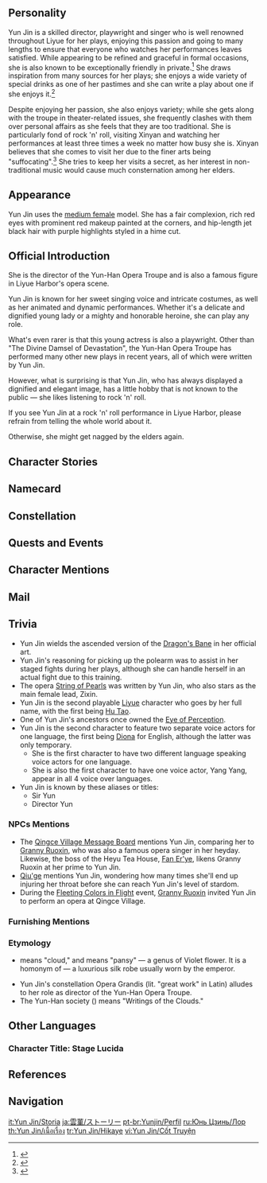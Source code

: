 {{CharacterTabs}}
{{Quote|The current director of the Yun-Han Opera Troupe, a renowned Liyue opera singer who is skilled in both playwriting and singing. Her style is one-of-a-kind, exquisite and delicate, much like the person herself.|Description from the Official Website}}
==Personality==
{{Quote
| quote = A renowned Liyue opera singer who is skilled in both playwriting and singing. Her style is one-of-a-kind, exquisite and delicate, much like the person herself.
| source = In-game character attributes and profile page text
}}
Yun Jin is a skilled director, playwright and singer who is well renowned throughout Liyue for her plays, enjoying this passion and going to many lengths to ensure that everyone who watches her performances leaves satisfied. While appearing to be refined and graceful in formal occasions, she is also known to be exceptionally friendly in private.<ref>{{Ref/VO|Hu Tao|About Yun Jin}}</ref> She draws inspiration from many sources for her plays; she enjoys a wide variety of special drinks as one of her pastimes and she can write a play about one if she enjoys it.<ref>{{Ref/VO|Xingqiu|About Yun Jin}}</ref>

Despite enjoying her passion, she also enjoys variety; while she gets along with the troupe in theater-related issues, she frequently clashes with them over personal affairs as she feels that they are too traditional. She is particularly fond of rock 'n' roll, visiting Xinyan and watching her performances at least three times a week no matter how busy she is. Xinyan believes that she comes to visit her due to the finer arts being "suffocating".<ref>{{Ref/VO|Xinyan|About Yun Jin}}</ref> She tries to keep her visits a secret, as her interest in non-traditional music would cause much consternation among her elders.

==Appearance==
{{For|information on Yun Jin's design process|Yun Jin/Design}}
{{See also|Mistcloud Stage}}
<!-- Keep appearance section short and concise. Limit to 3-4 sentences. Outfits should be described on the outfit pages. -->
Yun Jin uses the [[:Category:Medium Female Characters|medium female]] model. She has a fair complexion, rich red eyes with prominent red makeup painted at the corners, and hip-length jet black hair with purple highlights styled in a hime cut.

==Official Introduction==
{{Official Introduction
|link=https://www.hoyolab.com/article/1433825
|title=The opera star's performance is a genteel display of melodious harmony.
|character=Yun Jin
}}
{{Quote|One performance by Yun Jin at our tea house rakes in enough Mora that we won't have to open for a whole month!|[[Fan Er'ye]] of [[Heyu Tea House]]}}
She is the director of the Yun-Han Opera Troupe and is also a famous figure in Liyue Harbor's opera scene.

Yun Jin is known for her sweet singing voice and intricate costumes, as well as her animated and dynamic performances. Whether it's a delicate and dignified young lady or a mighty and honorable heroine, she can play any role.

What's even rarer is that this young actress is also a playwright. Other than "The Divine Damsel of Devastation", the Yun-Han Opera Troupe has performed many other new plays in recent years, all of which were written by Yun Jin.

However, what is surprising is that Yun Jin, who has always displayed a dignified and elegant image, has a little hobby that is not known to the public &mdash; she likes listening to rock 'n' roll.

If you see Yun Jin at a rock 'n' roll performance in Liyue Harbor, please refrain from telling the whole world about it.

Otherwise, she might get nagged by the elders again.

==Character Stories==
{{Character Story
|title1        = Character Details
|text1         = <p>[[Heyu Tea House]] has been a popular leisure spot for the people of [[Liyue]].</p><p>Its business thrives on two things, one of them being its boss [[Fan Er'ye]]'s business acumen in inviting a top-notch [[Tea Master Liu Su|Tea Master]] who tells the best stories of all.</p><p>Besides that, there is also the performance of the acclaimed troupe, Yun-Han Opera Troupe. Its director and soul &mdash; a famed opera singer named Yun Jin &mdash; takes the stage at the tea house from time to time.</p><p>While one can always get delicious delicacies or good storytelling as long as one knows where to look, Yun Jin's performance does not just await one there.</p><p>As a result, you can always find fans of Yun Jin trying their luck at Heyu Tea House. While waiting for Yun Jin's performance, they discuss her past performances and how they feel about them.</p><p>As such, more people frequent the tea house, with nine out of ten of them being Yun Jin's fans.</p><p>Fan Er'ye couldn't be more satisfied with this state of affairs.</p>
|mention1      = Fan Er'ye, Tea Master Liu Su

|title2        = Character Story 1
|friendship2   = 2
|text2         = <p>Liyue Opera is one of the traditional arts of Liyue that has been passed down for generations.</p><p>Liyue Opera enjoys a long history, and it has gone through quite some changes from what it was originally created to be.</p><p>The good thing is, the Liyue Opera we see now retains the sophisticated-sounding vocals and richly varied melodies of old.</p><p>Liyue Opera performers usually perform in troupes, and the most acclaimed one of them is the Yun-Han Opera Troupe.</p><p>For generations, the troupe has been run by the historic house of Yun, and its current director is a prominent figure in Liyue Harbor &mdash; the opera singer Yun Jin.</p><p>Yun Jin made her name at a young age when she stunned her audience with a sweet voice and lively costumes in her debut performance.</p><p>The more she performs, the better-honed her animated and dynamic style becomes.</p><p>Whether it's a delicate and dignified young lady or a mighty and honorable heroine, she can play any role.</p><p>What's even rarer is that this young actress is also a playwright. Other than "The Divine Damsel of Devastation," the Yun-Han Opera Troupe has performed many other new plays in recent years, all of which were written by Yun Jin.</p><p>With her superb skill, it is no wonder why long-time opera fans often visit Heyu Tea House to ask about Yun Jin's performance schedule when their starving ears demand good opera singing.</p>
|mention2      = 

|title3        = Character Story 2
|friendship3   = 3
|text3         = <p>Yun Jin was born in a family of Liyue Opera performers.</p><p>Her father is a playwright, and her mother used to be a famous opera singer in Liyue Harbor, taking up the mantle from Yun Jin's grandfather.</p><p>In such an environment, Yun Jin was exposed to Liyue Opera at a very early age, often amusing herself by echoing her mother's singing.</p><p>A childhood hobby, as many would tend to believe, seems unlikely to be developed into a lifelong career, yet Yun Jin proved to be an exception.</p><p>She was serious about it and insisted on learning the art.</p><p>Her parents were delighted to see their daughter's determination and imparted everything they knew about the Liyue Opera to her. As such, Yun Jin started learning the opera early.</p><p>However, Liyue Opera is a complex art that takes years of perfection to master.</p><p>So even for a child as gifted as Yun Jin, what awaited her was sweat and tears. While ordinary children might shy away from the pain of hamstring stretches and the tedium of memorizing lyrics, little Yun Jin hung tough and became quite accomplished.</p><p>By the time she finished all the subjects in Liyue Opera, veterans of Yun-Han Opera Troupe who watched her grow up couldn't help but exclaim,</p><p>"Yet another rising opera star is about to shine upon Liyue Harbor!"</p>
|mention3      = 

|title4        = Character Story 3
|friendship4   = 4
|text4         = <p>Many veterans of the Yun-Han Opera Troupe first joined the troupe when Yun Jin's grandfather was in charge.</p><p>They have remained committed since Yun Jin took the troupe over.</p><p>Their love for the art of Liyue Opera is so deep &mdash; perhaps even to an excessive degree &mdash; that they frown upon any other forms of music performance, including rock 'n' roll.</p><p>Yun Jin, however, thinks otherwise. She finds that rock 'n' roll vibrates with vigor and even became friends with the rock 'n' roll musician [[Xinyan]].</p><p>Elders of the troupe are glad to follow Yun Jin's lead during rehearsals, but when it comes to daily life, they treat her like their little granddaughter.</p><p>"Sweetie, listen to us. No spicy food, it hurts your voice. Meat is fine, but refrain from eating too much, or you will put on weight."</p><p>"If you really can't help yourself, have more shrimp. Stay away from the... roll 'n' roll thing. All they know is yelling."</p><p>These caring elders will nag Yun Jin about attending rock 'n' roll performance for hours on end.</p><p>Faced with the impossible mission of persuading stubborn granddads and grannies, Yun Jin has to be creative.</p><p>While it's not an option to go to Xinyan's performance, it's perfectly acceptable to visit Fan Er'ye's adopted daughter Xingyan and discuss Liyue Opera with her.</p><p>The elders are not fond of the rock star Xinyan, but they have taken a shine to Xingyan the adopted daughter of Fan Er'ye.</p><p>"I've heard that Xingyan can cook and do embroidery. She must be a polite and accomplished young lady. Yun Jin may be able to pick up a thing or two from hanging out with her. How capital!"</p><p>Yun Jin has long got Fan Er'ye to agree on the details concerning the made-up Xingyan, so don't worry. No one's gonna call her out on this!</p>
|mention4      = Fan Er'ye,Xinyan

|title5        = Character Story 4
|friendship5   = 5
|text5         = <p>Yun Jin goes by many names. To some, she is Director Yun, and to others, Sir Yun.</p><p>They call her Director Yun for her leadership of the Yun-Han Opera Troupe. Though there are managers to help with everyday work, Yun Jin is the one who makes the big decisions. She thus earned the name of Director Yun from people in business circles.</p><p>As for Sir Yun, that is another story.</p><p>When Yun Jin's grandfather was in charge of the Yun-Han Opera Troupe, long-time fans respectfully addressed him as Sir Yun. After Yun Jin took charge later, these fans frequented her performances as well.</p><p>There was once after a show when an impressed fan half-joked with others, "the Sir Yun we have now sings rather well too."</p><p>A voice from the crowd immediately countered by saying: "How can you address a young girl as Sir?"</p><p>Upon hearing this, Yun Jin curved her lips.</p><p>"Those who were born early, learn early. They are naturally better-informed than others. It's every bit right for them to be referred to as Sirs."</p><p>"But one doesn't have to be old to be knowledgeable. Besides, why can't a girl be knowledgeable?"</p><p>"You are quick in mind and speech, and are thus qualified to be called Sir. I have answered your eminent question &mdash; that also makes me a Sir."</p><p>Her remarks impressed the fans present, who shared this story to many. In the end, everyone followed the trend and started to call her Sir Yun whether they had or had not met her in person.</p>
|mention5      = 

|title6        = Character Story 5
|friendship6   = 6
|text6         = <p>Many traditional Liyue Operas revolve around the theme of the adepti and Rex Lapis himself.</p><p>A prime example would be "The Divine Damsel of Devastation." People are full of wonderful fantasies about the adepti and would like to see the representation of their joy and anger on stage. Thus, stories portraying them make up the majority of the repertoire of Liyue Opera.</p><p>When Yun Jin was young, she would find these stories engaging, but having exhausted every adeptal legend in her performing career, her take on theming gradually changed.</p><p>Why not experiment with other themes? For instance... stories of our own, perhaps?</p><p>Stories that tell of our earthly joys and sorrows, songs that sing of the hatreds and passions of humanity.</p><p>Maybe these stories of mere mortals may not make it as classics of Liyue Opera, but there will always be some people who remember them.</p><p>In love our thoughts linger, in rage our hearts burn, and in obsession, our minds go astray. These emotions, good or bad, lift the veil that covers our feelings and souls.</p><p>Yun Jin is no adeptus. She can never put herself in the shoes of the adepti, yet she is endowed with the most accurate and sensitive grasp of human emotions.</p><p>"So, let me sing of human stories. May my brush be the brush of all hearts and my voice the voice of all souls."</p><p>This is the unspoken wish that Yun Jin has so far only kept to herself.</p>
|mention6      = Morax

|title7        = Longevity Lock
|friendship7   = 4
|text7         = <p>Her [[Yun Family|ancestors]] used to work as weaponsmiths instead of opera performers.</p><p>Later, someone in the family who was tired of weapon forging grew an interest in the performing arts. By the time it came to Yun Jin's generation, few of the Yuns still practiced the art of forging.</p><p>Many forged things have been passed down, though. The lock-shaped copper pendant that Yun Jin carries with her is one such item.</p><p>In her childhood, she often practiced dancing for a whole day under the scorching heat of the sun. Sometimes, she would even faint from the exhaustion.</p><p>Her parents' hearts ached for her, but they knew well that she had to go through such things to lay a solid foundation.</p><p>So instead of stopping her, they gave Yun Jin the lock in the hopes that it would keep fortune and health within her.</p><p>Since then, the lock has never left Yun Jin's side. Before every performance, it is a routine for Yun Jin to reminisce about those days of bittersweet training by cleaning the lock with great care.</p><p>It feels as if she was caressing the devoted heart of the little Yun Jin who was learning the opera.</p>
|mention7      = 

|title8        = Vision
|friendship8   = 6
|text8         = <p>Shortly after Yun Jin's debut, Yun Jin quickly got the hang of stage performance through dozens of shows and her great intelligence.</p><p>At the time, her appearance meant a whole night of applause for a performance. However, the more she played, the more she felt at a loss &mdash; these were not the operas she wanted to perform.</p><p>In every opera, the pitch and tempo would invariably go either up or down to indicate drama or doldrum.</p><p>As time passed by, the visage of the various characters seemed to blend and blur.</p><p>The music would come on, followed by a neat dance, and then her sweet voice. The girl in "The Divine Damsel of Devastation" seemed no different from the fisherman's daughter in "String of Pearls."</p><p>While the audience did not object, Yun Jin was not satisfied. "Is skillful singing and dancing all it takes to tell a moving tale?"</p><p>What broke her bottleneck was an opera named "Snow Treading."</p><p>It was a monodrama about a strenuous walk in the snow. It happened to be a snowy day when Yun Jin first performed the opera.</p><p>Having gone astray in the snow, the character felt lost and lamented her helplessness. Somehow, the snow in the story seemed to fall into reality. Yun Jin, who had also found herself adrift, felt as if she had become her character.</p><p>That was what she had been looking for, the feeling of leaving herself behind and walking in the shoes of the many characters she played.</p><p>To breathe, to live, and to smile just like them.</p><p>That was the opera she had wanted to sing, the story she had wanted to tell &mdash; one about true emotions, a world built on tens of thousands of individuals who live lives of their own.</p><p>Yun Jin could no longer recall how she returned backstage after the epiphany. All she knew was that when she finally had time to take off her costume, she found a Vision in her sleeve.</p>
|mention8      = 
}}

==Namecard==
{{Namecard|Yun Jin: Rhyme}}

==Constellation==
{{Constellation Lore|Opera Grandis}}

==Quests and Events==
{{Quests and Events
|Three to Get Ready, and Here We Go = cinematic
|Blazin' Trails (Part 2) = in a memory created by [[Xinyan]]'s mirage
}}

==Character Mentions==
{{Character Mentions}}

==Mail==
{{Mails by Category List|noheader=1}}

==Trivia==
* Yun Jin wields the ascended version of the [[Dragon's Bane]] in her official art.
* Yun Jin's reasoning for picking up the polearm was to assist in her staged fights during her plays, although she can handle herself in an actual fight due to this training.
* The opera [[String of Pearls]] was written by Yun Jin, who also stars as the main female lead, Zixin.
* Yun Jin is the second playable [[Liyue]] character who goes by her full name, with the first being [[Hu Tao]].
* One of Yun Jin's ancestors once owned the [[Eye of Perception]].
* Yun Jin is the second character to feature two separate voice actors for one language, the first being [[Diona]] for English, although the latter was only temporary.
** She is the first character to have two different language speaking voice actors for one language.
** She is also the first character to have one voice actor, Yang Yang, appear in all 4 voice over languages.
* Yun Jin is known by these aliases or titles:
** Sir Yun
** Director Yun

===NPCs Mentions===
* The [[Qingce Village Bulletin Board#B|Qingce Village Message Board]] mentions Yun Jin, comparing her to [[Granny Ruoxin]], who was also a famous opera singer in her heyday. Likewise, the boss of the Heyu Tea House, [[Fan Er'ye]], likens Granny Ruoxin at her prime to Yun Jin.
* [[Qiu'ge]] mentions Yun Jin, wondering how many times she'll end up injuring her throat before she can reach Yun Jin's level of stardom.
* During the [[Fleeting Colors in Flight]] event, [[Granny Ruoxin]] invited Yun Jin to perform an opera at Qingce Village.

===Furnishing Mentions===
{{Character Furnishing Mentions}}

===Etymology===
* {{zh|云|Yún}} means "cloud," and {{zh|堇|Jǐn}} means "pansy" &mdash; a genus of Violet flower. It is a homonym of {{zh|云锦|Yúnjǐn}} &mdash; a luxurious silk robe usually worn by the emperor.
* Yun Jin's constellation Opera Grandis (lit. "great work" in Latin) alludes to her role as director of the Yun-Han Opera Troupe.
* The Yun-Han society ({{zh|云翰社}}) means "Writings of the Clouds."
<!--
==Notes==
{{Reflist|note=1}}
-->
==Other Languages==
===Character Title: Stage Lucida===
{{Other Languages
|en      = Stage Lucida
|zhs     = 红毹婵娟
|zhs_rm  = Hóng Shū Chánjuān
|zht     = 紅毹嬋娟
|zht_rm  = Hóng Shū Chánjuān
|zh_tl   = 
|ja      = 紅絨毯に舞う麗姿
|ja_rm   = Koujuutan ni Mau Reishi{{Assumed}}
|ja_tl   = Beautiful Figure Dancing on the Red Carpet
|ko      = 무대를 빛내는 가인
|ko_rm   = Mudaereul Binnaeneun Gain
|ko_tl   = Singer Who Graces the Stage
|es      = La Prima Donna del Escenario
|es_tl   = The Prima Donna of the Stage
|fr      = Nova de scène
|fr_tl   = Stage {{wt|novus#Latin|Nova}}
|ru      = Изящество на сцене
|ru_tl   = Finesse on Stage
|th      = สาวน้อยในม่านแดง
|th_rm   = Sao Noi Nai Man Daeng
|th_tl   = Young Maiden Amidst the Red Curtains
|vi      = Mỹ Nhân Trên Sân Khấu
|vi_tl   = Beauty on Stage
|de      = Bühnenschönheit
|de_tl   = Stage Beauty
|id      = Stage Lucida
|pt      = Palco Lúcida
|pt_tl   = 
|tr      = Sahnelerin Parlayan Güneşi
|tr_tl   = 
|it      = Stella del palcoscenico
|it_tl   = Stage Star
}}

==References==
{{Reflist}}

==Navigation==
{{Character Navbox|link type=lore}}

[[it:Yun Jin/Storia]]
[[ja:雲菫/ストーリー]]
[[pt-br:Yunjin/Perfil]]
[[ru:Юнь Цзинь/Лор]]
[[th:Yun Jin/เนื้อเรื่อง]]
[[tr:Yun Jin/Hikaye]]
[[vi:Yun Jin/Cốt Truyện]]